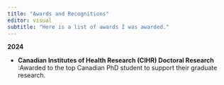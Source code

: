 ```yaml
---
title: "Awards and Recognitions"
editor: visual
subtitle: "Here is a list of awards I was awarded."
---
```


**2024**

-   **Canadian Institutes of Health Research (CIHR) Doctoral Research** :Awarded to the top Canadian PhD student to support their graduate research.
